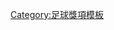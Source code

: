 {{navbox
| name  = 金足奖得主
| title = [[金足奖|金足奖得主]]
| state = {{{state|collapsed}}}
| listclass = hlist
| titlestyle = background: gold;
| list1 = 
* 2003: [[罗伯特·巴乔|-{zh-hans:巴乔;zh-hk:巴治奧;zh-tw:巴吉歐;}-]] 
* 2004: [[帕维尔·内德维德|-{zh-hans:内德维德;zh-hk:尼維特;zh-tw:內德維德;}-]] 
* 2005: [[安德烈·舍甫琴科|-{zh-hans:舍甫琴科;zh-hk:舒夫真高;zh-tw:舍甫琴科;}-]] 
* 2006: [[罗纳尔多|-{zh-hans:罗纳尔多;zh-hk:朗拿度;zh-tw:羅納度;}-]] 
* 2007: [[亚历山德罗·德尔·皮耶罗|-{zh-hans:德尔·皮耶罗;zh-hk:迪比亞路;zh-tw:德爾·皮耶羅;}-]] 
* 2008: [[罗伯托·卡洛斯|-{zh-hans:罗伯托·卡洛斯;zh-hk:羅拔圖·卡路士;zh-tw:羅貝托·卡洛斯;}-]] 
* 2009: [[罗纳尔迪尼奥|-{zh-hans:罗纳尔迪尼奥;zh-hk:朗拿甸奴;zh-tw:羅納汀荷;}-]] 
* 2010: [[弗朗切斯科·托蒂|-{zh-hans:托蒂;zh-hk:托迪;zh-tw:托蒂;}-]] 
* 2011: [[瑞恩·吉格斯|-{zh-hans:吉格斯;zh-hk:傑斯;zh-tw:吉格斯;}-]] 
* 2012: [[兹拉坦·伊布拉希莫维奇|-{zh-hans:伊布拉希莫维奇;zh-hk:伊巴謙莫域;zh-tw:伊布拉希莫維奇;}-]]
* 2013: [[迪迪埃·德罗巴|-{zh-hans:德罗巴;zh-hk:杜奧巴;zh-tw:德羅巴;}-]]
* 2014: [[安德烈斯·伊涅斯塔|-{zh-hans:伊涅斯塔;zh-hk:恩尼斯達;zh-tw:伊涅斯塔;}-]]
* 2015: [[萨缪埃尔·埃托奥|-{zh-hans:埃托奥;zh-hk:伊度奧;zh-tw:艾托奧;}-]]
* 2016: [[詹路易吉·布冯|-{zh-cn:布冯; zh-tw:布馮; zh-hk:保方;}-]]
* 2017: [[伊克尔·卡西利亚斯|-{zh-hans:卡西利亚斯;zh-hant:卡西拉斯;zh-hk:卡斯拿斯;zh-tw:卡西拉斯;zh-mo:卡斯拿斯;}-]]
* 2018: [[埃丁森·卡瓦尼|-{zh-hans:卡瓦尼; zh-hk:卡雲尼; zh-tw:卡瓦尼;}-]]
* 2019: [[盧卡·莫德里奇|-{zh-hans:莫德里奇;zh-hk:莫迪歷;zh-mo:摩特歷;zh-tw:莫德里奇;}-]]
* 2020: [[基斯坦奴·朗拿度|-{zh-hans:C.罗纳尔多;zh-hk:C.朗拿度;zh-cn:C.罗纳尔多;zh-tw:C.羅納度;}-]]
* 2021: [[穆罕默德·沙拿|-{zh-hans:萨拉赫; zh-hk:沙拿; zh-tw:薩拉赫;}-]]
}}<noinclude>
[[Category:足球獎項模板]]
</noinclude>